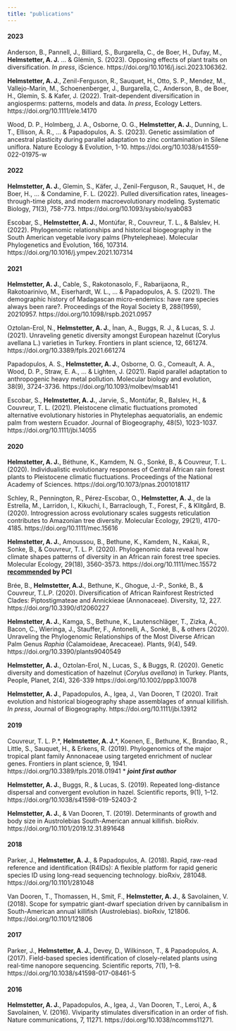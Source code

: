 ```yaml
---
title: "publications"
---
```


#### 2023

Anderson, B., Pannell, J., Billiard, S., Burgarella, C., de Boer, H., Dufay, M., __Helmstetter, A. J.__ ... & Glémin, S. (2023). Opposing effects of plant traits on diversification. *In press*, iScience. https://doi.org/10.1016/j.isci.2023.106362.

__Helmstetter, A. J.__, Zenil-Ferguson, R., Sauquet, H., Otto, S. P., Mendez, M., Vallejo-Marin, M., Schoenenberger, J., Burgarella, C., Anderson, B., de Boer, H., Glemin, S. & Kafer, J. (2022). Trait-dependent diversification in angiosperms: patterns, models and data. *In press*, Ecology Letters. https://doi.org/10.1111/ele.14170

Wood, D. P., Holmberg, J. A., Osborne, O. G., __Helmstetter, A. J.__, Dunning, L. T., Ellison, A. R., ... & Papadopulos, A. S. (2023). Genetic assimilation of ancestral plasticity during parallel adaptation to zinc contamination in Silene uniflora. Nature Ecology & Evolution, 1-10. https://doi.org/10.1038/s41559-022-01975-w

#### 2022

__Helmstetter, A. J.__, Glemin, S., Käfer, J., Zenil-Ferguson, R., Sauquet, H., de Boer, H., ... & Condamine, F. L. (2022). Pulled diversification rates, lineages-through-time plots, and modern macroevolutionary modeling. Systematic Biology, 71(3), 758-773. https://doi.org/10.1093/sysbio/syab083

Escobar, S., __Helmstetter, A. J.__, Montúfar, R., Couvreur, T. L., & Balslev, H. (2022). Phylogenomic relationships and historical biogeography in the South American vegetable ivory palms (Phytelepheae). Molecular Phylogenetics and Evolution, 166, 107314. https://doi.org/10.1016/j.ympev.2021.107314

#### 2021

__Helmstetter, A. J.__, Cable, S., Rakotonasolo, F., Rabarijaona, R., Rakotoarinivo, M., Eiserhardt, W. L., ... & Papadopulos, A. S. (2021). The demographic history of Madagascan micro-endemics: have rare species always been rare?. Proceedings of the Royal Society B, 288(1959), 20210957. https://doi.org/10.1098/rspb.2021.0957

Oztolan-Erol, N., __Helmstetter, A. J.__, İnan, A., Buggs, R. J., & Lucas, S. J. (2021). Unraveling genetic diversity amongst European hazelnut (Corylus avellana L.) varieties in Turkey. Frontiers in plant science, 12, 661274. https://doi.org/10.3389/fpls.2021.661274

Papadopulos, A. S., __Helmstetter, A. J.__, Osborne, O. G., Comeault, A. A., Wood, D. P., Straw, E. A., ... & Lighten, J. (2021). Rapid parallel adaptation to anthropogenic heavy metal pollution. Molecular biology and evolution, 38(9), 3724-3736. https://doi.org/10.1093/molbev/msab141

Escobar, S., __Helmstetter, A. J.__, Jarvie, S., Montúfar, R., Balslev, H., & Couvreur, T. L. (2021). Pleistocene climatic fluctuations promoted alternative evolutionary histories in Phytelephas aequatorialis, an endemic palm from western Ecuador. Journal of Biogeography, 48(5), 1023-1037.  https://doi.org/10.1111/jbi.14055

#### 2020

__Helmstetter, A. J.__, Béthune, K., Kamdem, N. G., Sonké, B., & Couvreur, T. L. (2020). Individualistic evolutionary responses of Central African rain forest plants to Pleistocene climatic fluctuations. Proceedings of the National Academy of Sciences. https://doi.org/10.1073/pnas.2001018117

Schley, R., Pennington, R., Pérez-Escobar, O., __Helmstetter, A. J.__, de la Estrella, M., Larridon, I., Kikuchi, I., Barraclough, T., Forest, F., & Klitgård, B. (2020). Introgression across evolutionary scales suggests reticulation contributes to Amazonian tree diversity. Molecular Ecology, 29(21), 4170-4185. https://doi.org/10.1111/mec.15616

__Helmstetter, A. J.__, Amoussou, B., Bethune, K., Kamdem, N., Kakai, R., Sonke, B., & Couvreur, T. L. P. (2020). Phylogenomic data reveal how climate shapes patterns of diversity in an African rain forest tree species. Molecular Ecology, 29(18), 3560-3573. https://doi.org/10.1111/mec.15572 **[recommended](10.24072/pci.evolbiol.100094) by PCI** 

Brée, B., __Helmstetter, A.J.__, Bethune, K., Ghogue, J.-P., Sonké, B., & Couvreur, T.L.P. (2020). Diversification of African Rainforest Restricted Clades: Piptostigmateae and Annickieae (Annonaceae). Diversity, 12, 227. https://doi.org/10.3390/d12060227 

__Helmstetter, A. J.__, Kamga, S., Bethune, K., Lautenschläger, T., Zizka, A., Bacon, C., Wieringa, J., Stauffer, F., Antonelli, A., Sonké, B., & others (2020). Unraveling the Phylogenomic Relationships of the Most Diverse African Palm Genus *Raphia* (Calamoideae, Arecaceae). Plants, 9(4), 549. https://doi.org/10.3390/plants9040549

__Helmstetter, A. J.__, Oztolan-Erol, N., Lucas, S., & Buggs, R. (2020). Genetic diversity and domestication of hazelnut (*Corylus avellana*) in Turkey. Plants, People, Planet, 2(4), 326-339 https://doi.org/10.1002/ppp3.10078

__Helmstetter, A. J__., Papadopulos, A., Igea, J., Van Dooren, T (2020). Trait evolution and historical biogeography shape assemblages of annual killifish. *In press*, Journal of Biogeography.  https://doi.org/10.1111/jbi.13912

#### 2019

Couvreur, T. L. P.\*, __Helmstetter, A. J.__\*, Koenen, E., Bethune, K., Brandao, R., Little, S., Sauquet, H., & Erkens, R. (2019). Phylogenomics of the major tropical plant family Annonaceae using targeted enrichment of nuclear genes. Frontiers in plant science, 9, 1941. https://doi.org/10.3389/fpls.2018.01941 \* __*joint first author*__

__Helmstetter, A. J.__, Buggs, R., & Lucas, S. (2019). Repeated long-distance dispersal and convergent evolution in hazel. Scientific reports, 9(1), 1–12. https://doi.org/10.1038/s41598-019-52403-2

__Helmstetter, A. J.__, & Van Dooren, T. (2019). Determinants of growth and body size in Austrolebias South-American annual killifish. bioRxiv. https://doi.org/10.1101/2019.12.31.891648

#### 2018

Parker, J., __Helmstetter, A. J.__, & Papadopulos, A. (2018). Rapid, raw-read reference and identification (R4IDs): A flexible platform for rapid generic species ID using long-read sequencing technology. bioRxiv, 281048. https://doi.org/10.1101/281048

Van Dooren, T., Thomassen, H., Smit, F., __Helmstetter, A. J.__, & Savolainen, V. (2018). Scope for sympatric giant-dwarf speciation driven by cannibalism in South-American annual killifish (Austrolebias). bioRxiv, 121806. https://doi.org/10.1101/121806

#### 2017

Parker, J., __Helmstetter, A. J.__, Devey, D., Wilkinson, T., & Papadopulos, A. (2017). Field-based species identification of closely-related plants using real-time nanopore sequencing. Scientific reports, 7(1), 1–8. https://doi.org/10.1038/s41598-017-08461-5

#### 2016

__Helmstetter, A. J.__, Papadopulos, A., Igea, J., Van Dooren, T., Leroi, A., & Savolainen, V. (2016). Viviparity stimulates diversification in an order of fish. Nature communications, 7, 11271. https://doi.org/10.1038/ncomms11271.
